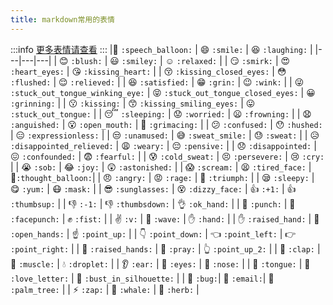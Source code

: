 ```yaml
---
title: markdown常用的表情
---
```


:::info [更多表情请查看](https://gist.github.com/rxaviers/7360908#file-gistfile1-md)
:::
|:speech_balloon: `:speech_balloon:` | :smile: `:smile:` | :laughing: `:laughing:` |
|---|---|---|
| :blush: `:blush:` | :smiley: `:smiley:` | :relaxed: `:relaxed:` |
| :smirk: `:smirk:` | :heart_eyes: `:heart_eyes:` | :kissing_heart: `:kissing_heart:` |
| :kissing_closed_eyes: `:kissing_closed_eyes:` | :flushed: `:flushed:` | :relieved: `:relieved:` |
| :satisfied: `:satisfied:` | :grin: `:grin:` | :wink: `:wink:` |
| :stuck_out_tongue_winking_eye: `:stuck_out_tongue_winking_eye:` | :stuck_out_tongue_closed_eyes: `:stuck_out_tongue_closed_eyes:` | :grinning: `:grinning:` |
| :kissing: `:kissing:` | :kissing_smiling_eyes: `:kissing_smiling_eyes:` | :stuck_out_tongue: `:stuck_out_tongue:` |
| :sleeping: `:sleeping:` | :worried: `:worried:` | :frowning: `:frowning:` |
| :anguished: `:anguished:` | :open_mouth: `:open_mouth:` | :grimacing: `:grimacing:` |
| :confused: `:confused:` | :hushed: `:hushed:` | :expressionless: `:expressionless:` |
| :unamused: `:unamused:` | :sweat_smile: `:sweat_smile:` | :sweat: `:sweat:` |
| :disappointed_relieved: `:disappointed_relieved:` | :weary: `:weary:` | :pensive: `:pensive:` |
| :disappointed: `:disappointed:` | :confounded: `:confounded:` | :fearful: `:fearful:` |
| :cold_sweat: `:cold_sweat:` | :persevere: `:persevere:` | :cry: `:cry:` |
| :sob: `:sob:` | :joy: `:joy:` | :astonished: `:astonished:` |
| :scream: `:scream:` | :tired_face: `:tired_face:` |:thought_balloon:`:thought_balloon:`|
| :angry: `:angry:` | :rage: `:rage:` | :triumph: `:triumph:` |
| :sleepy: `:sleepy:` | :yum: `:yum:` | :mask: `:mask:` |
| :sunglasses: `:sunglasses:` | :dizzy_face: `:dizzy_face:` | :+1: `:+1:` | :thumbsup: `:thumbsup:` |
| :-1: `:-1:` | :thumbsdown: `:thumbsdown:` | :ok_hand: `:ok_hand:` |
| :punch: `:punch:` | :facepunch: `:facepunch:` | :fist: `:fist:` |
| :v: `:v:` | :wave: `:wave:` | :hand: `:hand:` |
| :raised_hand: `:raised_hand:` | :open_hands: `:open_hands:` | :point_up: `:point_up:` |
| :point_down: `:point_down:` | :point_left: `:point_left:` | :point_right: `:point_right:` |
| :raised_hands: `:raised_hands:` | :pray: `:pray:` | :point_up_2: `:point_up_2:` |
| :clap: `:clap:` | :muscle: `:muscle:` | :droplet: `:droplet:` |
| :ear: `:ear:` | :eyes: `:eyes:` | :nose: `:nose:` |
| :tongue: `:tongue:` | :love_letter: `:love_letter:` | :bust_in_silhouette: `:bust_in_silhouette:` |
| :bug: `:bug:`| :email: `:email:`| :palm_tree: `:palm_tree:` |
| :zap: `:zap:` | :whale: `:whale:` | :herb: `:herb:` |








